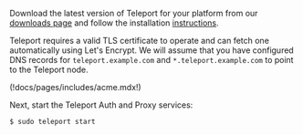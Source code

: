 Download the latest version of Teleport for your platform from our
[downloads page](https://goteleport.com/teleport/download) and follow the
installation [instructions](../../installation.mdx).

Teleport requires a valid TLS certificate to operate and can fetch one automatically
using Let's Encrypt. We
will assume that you have configured DNS records for `teleport.example.com` and
`*.teleport.example.com` to point to the Teleport node.

(!docs/pages/includes/acme.mdx!)

Next, start the Teleport Auth and Proxy services:

```code
$ sudo teleport start
```
